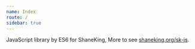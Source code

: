 ```yaml
---
name: Index
route: /
sidebar: true
---
```



JavaScript library by ES6 for ShaneKing, More to see [shaneking.org/sk-js](http://shaneking.org/sk-js).
